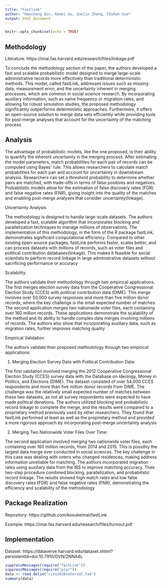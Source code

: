```yaml
---
title: "Fastlink"
author: "Haocheng Qin, Kewei Xu, Zaolin Zhang, Chuhan Guo"
output: html_document
---
```


```r
knitr::opts_chunk$set(echo = TRUE)
```

## Methodology

Literature: https://imai.fas.harvard.edu/research/files/linkage.pdf

To conclude the methodology section of the paper, the authors developed a fast and scalable probabilistic model designed to merge large-scale administrative records more effectively than traditional deterministic methods. This model, called fastLink, addresses issues such as missing data, measurement error, and the uncertainty inherent in merging processes, which are common in social science research. By incorporating auxiliary information, such as name frequency or migration rates, and allowing for robust simulation studies, the proposed methodology significantly outperforms deterministic approaches. Furthermore, it offers an open-source solution to merge data sets efficiently while providing tools for post-merge analyses that account for the uncertainty of the matching process​

## Analysis

The advantage of probabilistic models, like the one proposed, is their ability to quantify the inherent uncertainty in the merging process. After estimating the model parameters, match probabilities for each pair of records can be computed using Bayes' rule. This allows researchers to calculate match probabilities for each pair and account for uncertainty in downstream analysis. Researchers can set a threshold probability to determine whether pairs are matched, with trade-offs in terms of false positives and negatives. Probabilistic models allow for the estimation of false discovery rates (FDR) and false negative rates (FNR), giving insight into the quality of the matches and enabling post-merge analyses that consider uncertainty​(linkage).

Uncertainty Analysis

The methodology is designed to handle large-scale datasets. The authors developed a fast, scalable algorithm that incorporates blocking and parallelization techniques to manage millions of observations. The implementation of this methodology, in the form of the R package fastLink, demonstrates significant computational efficiency. Compared to other existing open-source packages, fastLink performs faster, scales better, and can process datasets with millions of records, such as voter files and political contribution databases​(linkage). This makes it feasible for social scientists to perform record linkage in large administrative datasets without sacrificing performance or accuracy

Scalability

The authors validate their methodology through two empirical applications. The first merges election survey data from the Cooperative Congressional Election Study (CCES) with political contribution data (DIME). This merge involves over 50,000 survey responses and more than five million donor records, where the key challenge is the small expected number of matches. The second application merges two nationwide voter files, each containing over 160 million records. These applications demonstrate the scalability of the method and its ability to handle complex data merges involving millions of records. The authors also show that incorporating auxiliary data, such as migration rates, further improves matching quality

Empirical Validation

The authors validate their proposed methodology through two empirical applications:

1. Merging Election Survey Data with Political Contribution Data: 

The first validation involved merging the 2012 Cooperative Congressional Election Study (CCES) survey data with the Database on Ideology, Money in Politics, and Elections (DIME). The dataset consisted of over 54,000 CCES respondents and more than five million donor records from DIME. The challenge was the relatively small expected number of matches between these two datasets, as not all survey respondents were expected to have made political donations. The authors utilized blocking and probabilistic record linkage to complete the merge, and the results were compared to a proprietary method previously used by other researchers. They found that fastLink performed at least as well as the proprietary method and provided a more rigorous approach by incorporating post-merge uncertainty analysis​

2. Merging Two Nationwide Voter Files Over Time: 

The second application involved merging two nationwide voter files, each containing over 160 million records, from 2014 and 2015. This is possibly the largest data merge ever conducted in social sciences. The key challenge in this case was dealing with voters who changed residences, making address information unreliable for matching. The authors incorporated migration rates using auxiliary data from the IRS to improve matching accuracy. Their two-step procedure combined blocking, parallelization, and probabilistic record linkage. The results showed high match rates and low false discovery rates (FDR) and false negative rates (FNR), demonstrating the efficiency and scalability of the methodology​

## Package Realization

Repository: https://github.com/kosukeimai/fastLink

Example: https://imai.fas.harvard.edu/research/files/turnout.pdf

## Implementation 

Dataset: https://dataverse.harvard.edu/dataset.xhtml?persistentId=doi:10.7910/DVN/2NNA4L

```r
suppressMessages(require("fastLink"))
suppressMessages(require("plyr"))
data <- read.delim("cces2016voterval.tab")
summary(data)
```

